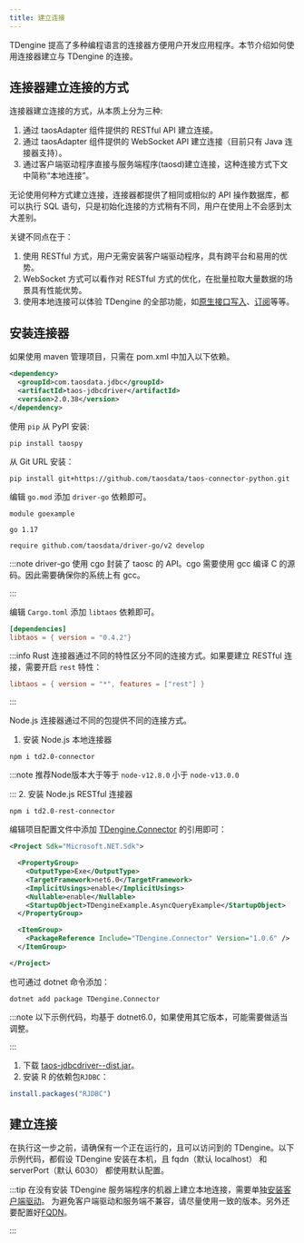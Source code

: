```yaml
---
title: 建立连接
--- 
```



TDengine 提高了多种编程语言的连接器方便用户开发应用程序。本节介绍如何使用连接器建立与 TDengine 的连接。

## 连接器建立连接的方式

连接器建立连接的方式，从本质上分为三种:
  1. 通过 taosAdapter 组件提供的 RESTful API 建立连接。
  2. 通过 taosAdapter 组件提供的 WebSocket API 建立连接（目前只有 Java 连接器支持）。
  3. 通过客户端驱动程序直接与服务端程序(taosd)建立连接，这种连接方式下文中简称“本地连接”。

无论使用何种方式建立连接，连接器都提供了相同或相似的 API 操作数据库，都可以执行 SQL 语句，只是初始化连接的方式稍有不同，用户在使用上不会感到太大差别。

关键不同点在于：
1. 使用 RESTful 方式，用户无需安装客户端驱动程序，具有跨平台和易用的优势。
2. WebSocket 方式可以看作对 RESTful 方式的优化，在批量拉取大量数据的场景具有性能优势。
3. 使用本地连接可以体验 TDengine 的全部功能，如[原生接口写入](/reference/connector/cpp#参数绑定-api)、[订阅](reference/connector/cpp#数据订阅接口)等等。

## 安装连接器

<Tabs groupId="lang">
<TabItem label="Java" value="java">
  
如果使用 maven 管理项目，只需在 pom.xml 中加入以下依赖。

```xml
<dependency>
  <groupId>com.taosdata.jdbc</groupId>
  <artifactId>taos-jdbcdriver</artifactId>
  <version>2.0.38</version>
</dependency>
```

</TabItem>
<TabItem label="Python" value="python">

使用 `pip` 从 PyPI 安装:
```
pip install taospy
```
从 Git URL 安装：
```
pip install git+https://github.com/taosdata/taos-connector-python.git
```

</TabItem>
<TabItem label="Go" value="go">

编辑 `go.mod` 添加 `driver-go` 依赖即可。
```go-mod title=go.mod
module goexample

go 1.17

require github.com/taosdata/driver-go/v2 develop
```
:::note
driver-go 使用 cgo 封装了 taosc 的 API。cgo 需要使用 gcc 编译 C 的源码。因此需要确保你的系统上有 gcc。

:::

</TabItem>
<TabItem label="Rust" value="rust">

编辑 `Cargo.toml` 添加 `libtaos` 依赖即可。
```toml title=Cargo.toml
[dependencies]
libtaos = { version = "0.4.2"}
```
:::info
Rust 连接器通过不同的特性区分不同的连接方式。如果要建立 RESTful 连接，需要开启 `rest` 特性：
```toml
libtaos = { version = "*", features = ["rest"] }
```

:::

</TabItem>
<TabItem label="Node.js" value="node">

Node.js 连接器通过不同的包提供不同的连接方式。

1. 安装 Node.js 本地连接器
  ```
  npm i td2.0-connector
  ```
  :::note
  推荐Node版本大于等于 `node-v12.8.0` 小于 `node-v13.0.0` 

  :::
2. 安装 Node.js RESTful 连接器
  ```
  npm i td2.0-rest-connector
  ```

</TabItem>
<TabItem label="C#" value="csharp">

编辑项目配置文件中添加 [TDengine.Connector](https://www.nuget.org/packages/TDengine.Connector/) 的引用即可：

```xml title=csharp.csproj {12}
<Project Sdk="Microsoft.NET.Sdk">

  <PropertyGroup>
    <OutputType>Exe</OutputType>
    <TargetFramework>net6.0</TargetFramework>
    <ImplicitUsings>enable</ImplicitUsings>
    <Nullable>enable</Nullable>
    <StartupObject>TDengineExample.AsyncQueryExample</StartupObject>
  </PropertyGroup>

  <ItemGroup>
    <PackageReference Include="TDengine.Connector" Version="1.0.6" />
  </ItemGroup>

</Project>
```
也可通过 dotnet 命令添加：
```
dotnet add package TDengine.Connector
```
:::note 
以下示例代码，均基于 dotnet6.0，如果使用其它版本，可能需要做适当调整。 

:::

</TabItem>
<TabItem label="R" value="r">

1. 下载 [taos-jdbcdriver-<version>-dist.jar](https://repo1.maven.org/maven2/com/taosdata/jdbc/taos-jdbcdriver/2.0.38/)。
2. 安装 R 的依赖包`RJDBC`：
  ```R
  install.packages("RJDBC")
  ```
</TabItem>
</Tabs>


## 建立连接

在执行这一步之前，请确保有一个正在运行的，且可以访问到的 TDengine。以下示例代码，都假设 TDengine 安装在本机，且 fqdn（默认 localhost） 和 serverPort（默认 6030） 都使用默认配置。

<Tabs groupId="lang" defaultValue="java">
  <TabItem label="Java" value="java">
    <ConnJava />
  </TabItem>
  <TabItem label="Python" value="python">
    <ConnPythonNative />
  </TabItem>
  <TabItem label="Go" value="go">
      <ConnGo />
  </TabItem>
  <TabItem label="Rust" value="rust">
    <ConnRust />
  </TabItem>
  <TabItem label="Node.js" value="node">
    <ConnNodeNative />
    <ConnNode />
  </TabItem>
  <TabItem label="C#" value="csharp">
    <ConnCSNative />
  </TabItem>
  <TabItem label="R" value="r">
    <ConnR/>
  </TabItem>
  <TabItem label="C" value="c">
    <ConnC />
  </TabItem>
</Tabs>

:::tip
在没有安装 TDengine 服务端程序的机器上建立本地连接，需要单独[安装客户端驱动](/reference/connector/#安装客户端驱动)。
为避免客户端驱动和服务端不兼容，请尽量使用一致的版本。另外还要配置好[FQDN](https://www.taosdata.com/blog/2020/09/11/1824.html)。

:::


